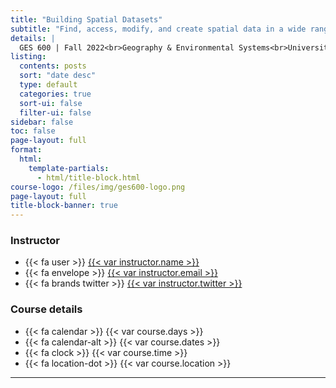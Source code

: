 ```yaml
---
title: "Building Spatial Datasets"
subtitle: "Find, access, modify, and create spatial data in a wide range of formats to support research and practice."
details: |
  GES 600 | Fall 2022<br>Geography & Environmental Systems<br>University of Maryland Baltimore County
listing:
  contents: posts
  sort: "date desc"
  type: default
  categories: true
  sort-ui: false
  filter-ui: false
sidebar: false
toc: false
page-layout: full
format:
  html:
    template-partials:
      - html/title-block.html
course-logo: /files/img/ges600-logo.png
page-layout: full
title-block-banner: true
---
```


::: home
::: {.grid .course-details}
::: {.g-col-12 .g-col-sm-6 .g-col-md-4}
### Instructor

-   {{< fa user >}} [{{< var instructor.name >}}](%7B%7B%3C%20var%20instructor.url%20%3E%7D%7D)
-   {{< fa envelope >}} <a href="mailto:{{< var instructor.email >}}">{{< var instructor.email >}}</a>
-   {{< fa brands twitter >}} [{{< var instructor.twitter >}}](https://www.twitter.com/%7B%7B%3C%20var%20instructor.twitter%20%3E%7D%7D)
:::

::: {.g-col-12 .g-col-sm-6 .g-col-md-4}
### Course details

-   {{< fa calendar >}} {{< var course.days >}}
-   {{< fa calendar-alt >}} {{< var course.dates >}}
-   {{< fa clock >}} {{< var course.time >}}
-   {{< fa location-dot >}} {{< var course.location >}}
:::
:::
:::

------------------------------------------------------------------------
